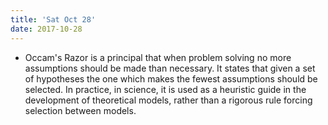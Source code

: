 ```yaml
---
title: 'Sat Oct 28'
date: 2017-10-28
---
```


- Occam's Razor is a principal that when problem solving no more assumptions should be made than necessary. It states that given a set of hypotheses the one which makes the fewest assumptions should be selected. In practice, in science, it is used as a heuristic guide in the development of theoretical models, rather than a rigorous rule forcing selection between models.
